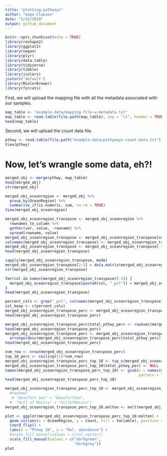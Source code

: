 ```yaml
---
title: "plotting-pathways"
author: "Gage Clawson"
date: "5/22/2019"
output: github_document
---
```


```r
knitr::opts_chunk$set(echo = TRUE)
library(reshape2)
library(ggplot2)
library(vegan)
library(plyr)
library(data.table)
library(tidyverse)
library(tibble)
library(jcolors)
jcolors('default')
library(RColorBrewer)
library(forcats)
```

First, we will upload the mapping file with all the metadata associated with our samples.

```r
map_table <- "example-data/mapping-file-w-metadata.txt"
map_table <- read.table(file.path(map_table), sep = "\t", header = TRUE, check.names = FALSE)
head(map_table)
```

Second, we will upload the count data file.
```r
pthwy <- read.table(file.path("example-data/pathyways-count-data.txt"), sep = "\t", header = TRUE, check.names = FALSE)
View(pthwy)
```

# Now, let's wrangle some data, eh?!



```r
merged_obj <- merge(pthwy, map_table)
head(merged_obj)
str(merged_obj)
```

```r
merged_obj_oceanregion <- merged_obj %>%
  group_by(OceanRegion) %>%
  summarise_if(is.numeric, sum, na.rm = TRUE)
View(merged_obj_oceanregion)
```

```r
merged_obj_oceanregion_transpose <- merged_obj_oceanregion %>%
  rownames_to_column %>% 
  gather(var, value, -rowname) %>% 
  spread(rowname, value) 
merged_obj_oceanregion_transpose <- merged_obj_oceanregion_transpose[order(match(merged_obj_oceanregion_transpose$var,names(merged_obj_oceanregion))),]
colnames(merged_obj_oceanregion_transpose) <- merged_obj_oceanregion_transpose[1,] 
merged_obj_oceanregion_transpose <- merged_obj_oceanregion_transpose[-1, ]
head(merged_obj_oceanregion_transpose)
```


```r
sapply(merged_obj_oceanregion_transpose, mode)
merged_obj_oceanregion_transpose[2:3] = data.matrix(merged_obj_oceanregion_transpose[2:3])
str(merged_obj_oceanregion_transpose)
```

```r
for(col in names(merged_obj_oceanregion_transpose)[-1]) {
  merged_obj_oceanregion_transpose[paste0(col, "_pct")] = merged_obj_oceanregion_transpose[col] / sum(merged_obj_oceanregion_transpose[col])
}
head(merged_obj_oceanregion_transpose)
```

```r
percent_cols <- grep("_pct", colnames(merged_obj_oceanregion_transpose))
col_keep <- c(percent_cols)
merged_obj_oceanregion_transpose_perc <- merged_obj_oceanregion_transpose[, c(1, col_keep)]
head(merged_obj_oceanregion_transpose_perc)
```


```r
merged_obj_oceanregion_transpose_perc$total_pthwy_perc <- rowSums(merged_obj_oceanregion_transpose_perc[,-1])
head(merged_obj_oceanregion_transpose_perc)
merged_obj_oceanregion_transpose_perc <- merged_obj_oceanregion_transpose_perc %>% 
  arrange(desc(merged_obj_oceanregion_transpose_perc$total_pthwy_perc))
head(merged_obj_oceanregion_transpose_perc)
```

```r
num_row <- nrow(merged_obj_oceanregion_transpose_perc)
top_10_perc <- ceiling((1)*num_row)
merged_obj_oceanregion_transpose_perc_top_10 <- top_n(merged_obj_oceanregion_transpose_perc, top_10_perc)
merged_obj_oceanregion_transpose_perc_top_10$total_pthwy_perc <- NULL
names(merged_obj_oceanregion_transpose_perc_top_10) <- gsub(x = names(merged_obj_oceanregion_transpose_perc_top_10),
                                                            pattern = "_pct", replacement = "")
head(merged_obj_oceanregion_transpose_perc_top_10)
```

```r
merged_obj_oceanregion_transpose_perc_top_10 <- merged_obj_oceanregion_transpose_perc_top_10 
  #rename(
   # "Beaufort Sea" = "BeaufortSea",
  #  "Gulf of Mexico" = "GulfofMexico")
merged_obj_oceanregion_transpose_perc_top_10.molten <- melt(merged_obj_oceanregion_transpose_perc_top_10, value.name="Count", variable.name="Variable", na.rm=TRUE)

```

```r
plot <- ggplot(merged_obj_oceanregion_transpose_perc_top_10.molten) +
  geom_col(aes(x = OceanRegion, y = Count, fill = Variable), position = 'dodge') +
  coord_flip() +
  labs(x = "Pthwy ID", y = "Rel. abundance") +
  #scale_fill_manual(values = c(col_vector))
  scale_fill_manual(values = c("darkgreen",
                               "darkgrey"))
plot
```
